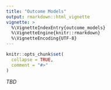 ```yaml
---
title: "Outcome Models"
output: rmarkdown::html_vignette
vignette: >
  %\VignetteIndexEntry{outcome_models}
  %\VignetteEngine{knitr::rmarkdown}
  %\VignetteEncoding{UTF-8}
---
```


```r
knitr::opts_chunk$set(
  collapse = TRUE,
  comment = "#>"
)
```

*TBD*
